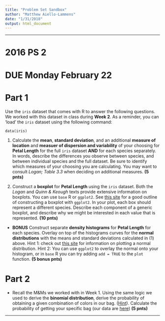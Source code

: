 ```yaml
---
title: "Problem Set Sandbox"
author: "Matthew Aiello-Lammens"
date: "1/31/2018"
output: html_document
---
```


***

# 2016 PS 2

# DUE Monday February 22

# Part 1

Use the `iris` dataset that comes with R to answer the following questions.
We worked with this dataset in class during **Week 2**.
As a reminder, you can 'load' the `iris` dataset using the following command:

```
data(iris)
```

1. Calculate the **mean**, **standard deviation**, and an additional **measure of location** and **measuer of dispersion and variability** of your choosing for **Petal Length** for the full `iris` dataset **AND** for each species separately. 
In words, describe the differences you observe between species, and between individual species and the full dataset. 
Be sure to identify which measures of your choosing you are calculating. 
You may want to consult *Logan; Table 3.3* when deciding on additional measures.
**(5 pnts)**

2. Construct a **boxplot** for **Petal Length** using the `iris` dataset. 
Both the *Logan* and *Quinn & Keough* texts provide extensive information on boxplots.
You can use `base` R or `ggplot2`. 
See [this site](http://www.cookbook-r.com/Graphs/Plotting_distributions_(ggplot2)/) for a good outline of constructing a boxplot with `ggplot2`.
In your plot, each box should represent a different species.
Describe each component of a generic boxplot, and describe why we might be interested in each value that is represented.
**(10 pnts)**

* **BONUS** Construct separate **density histograms** for **Petal Length** for each species. 
Overlay on top of the histograms curves for the **normal distributions** with the means and standard deviations calculated in (1) above. 
Hint 1: check out [this site](http://www.statmethods.net/advgraphs/probability.html) for information on plotting a normal distribution.
Hint 2: You can use `ggplot2` to overlay the normal onto your histogram, or in `base` R you can try adding `add = TRUE` to the `plot` function.
**(5 bonus pnts)**

# Part 2

* Recall the M&Ms we worked with in Week 1. 
Using the same logic we used to derive the **binomial distribution**, derive the probability of obtaining a given combination of colors in our bag.
([Hint](https://en.wikipedia.org/wiki/Multinomial_distribution)). 
Calculate the probability of getting your specific bag (our data are [here](http://mlammens.github.io/Biostats/data/class_mm_data.csv))
**(5 pnts)**

***

